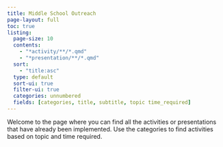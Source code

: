 ```yaml
---
title: Middle School Outreach
page-layout: full
toc: true
listing:
  page-size: 10
  contents:
    - "*activity/**/*.qmd"
    - "*presentation/**/*.qmd"
  sort:
    - "title:asc"
  type: default
  sort-ui: true
  filter-ui: true
  categories: unnumbered
  fields: [categories, title, subtitle, topic time_required]
---
```


Welcome to the page where you can find all the activities or presentations that have already been implemented. Use the categories to find activities based on topic and time required.